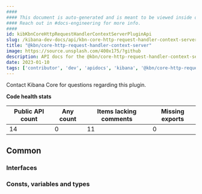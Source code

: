 ```yaml
---
####
#### This document is auto-generated and is meant to be viewed inside our experimental, new docs system.
#### Reach out in #docs-engineering for more info.
####
id: kibKbnCoreHttpRequestHandlerContextServerPluginApi
slug: /kibana-dev-docs/api/kbn-core-http-request-handler-context-server
title: "@kbn/core-http-request-handler-context-server"
image: https://source.unsplash.com/400x175/?github
description: API docs for the @kbn/core-http-request-handler-context-server plugin
date: 2023-01-10
tags: ['contributor', 'dev', 'apidocs', 'kibana', '@kbn/core-http-request-handler-context-server']
---
```




Contact Kibana Core for questions regarding this plugin.

**Code health stats**

| Public API count  | Any count | Items lacking comments | Missing exports |
|-------------------|-----------|------------------------|-----------------|
| 14 | 0 | 11 | 0 |

## Common

### Interfaces
<DocDefinitionList data={kbnCoreHttpRequestHandlerContextServerObj.common.interfaces}/>

### Consts, variables and types
<DocDefinitionList data={kbnCoreHttpRequestHandlerContextServerObj.common.misc}/>

